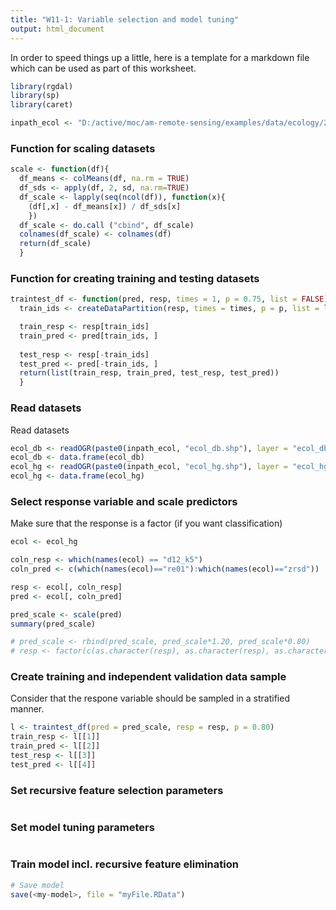 ```yaml
---
title: "W11-1: Variable selection and model tuning"
output: html_document
---
```


In order to speed things up a little, here is a template for a markdown file
which can be used as part of this worksheet.

```r
library(rgdal)
library(sp)
library(caret)

inpath_ecol <- "D:/active/moc/am-remote-sensing/examples/data/ecology/2015/"
```


### Function for scaling datasets
```r
scale <- function(df){
  df_means <- colMeans(df, na.rm = TRUE)
  df_sds <- apply(df, 2, sd, na.rm=TRUE)
  df_scale <- lapply(seq(ncol(df)), function(x){
    (df[,x] - df_means[x]) / df_sds[x]
    })
  df_scale <- do.call ("cbind", df_scale)
  colnames(df_scale) <- colnames(df)
  return(df_scale)
  }
```


### Function for creating training and testing datasets
```r
traintest_df <- function(pred, resp, times = 1, p = 0.75, list = FALSE){
  train_ids <- createDataPartition(resp, times = times, p = p, list = list)

  train_resp <- resp[train_ids]
  train_pred <- pred[train_ids, ]
  
  test_resp <- resp[-train_ids]
  test_pred <- pred[-train_ids, ]
  return(list(train_resp, train_pred, test_resp, test_pred))
  }
```


### Read datasets
Read datasets
```r
ecol_db <- readOGR(paste0(inpath_ecol, "ecol_db.shp"), layer = "ecol_db")
ecol_db <- data.frame(ecol_db)
ecol_hg <- readOGR(paste0(inpath_ecol, "ecol_hg.shp"), layer = "ecol_hg")
ecol_hg <- data.frame(ecol_hg)
```


### Select response variable and scale predictors
Make sure that the response is a factor (if you want classification)
```r
ecol <- ecol_hg

coln_resp <- which(names(ecol) == "d12_k5")
coln_pred <- c(which(names(ecol)=="re01"):which(names(ecol)=="zrsd"))

resp <- ecol[, coln_resp]
pred <- ecol[, coln_pred]

pred_scale <- scale(pred)
summary(pred_scale)

# pred_scale <- rbind(pred_scale, pred_scale*1.20, pred_scale*0.80)
# resp <- factor(c(as.character(resp), as.character(resp), as.character(resp)))
```


### Create training and independent validation data sample
Consider that the respone variable should be sampled in a stratified manner.
```r
l <- traintest_df(pred = pred_scale, resp = resp, p = 0.80)
train_resp <- l[[1]]
train_pred <- l[[2]]
test_resp <- l[[3]]
test_pred <- l[[4]]
```

### Set recursive feature selection parameters
```r

```

### Set model tuning parameters
```r

```

### Train model incl. recursive feature elimination
```r

# Save model
save(<my-model>, file = "myFile.RData")
```

